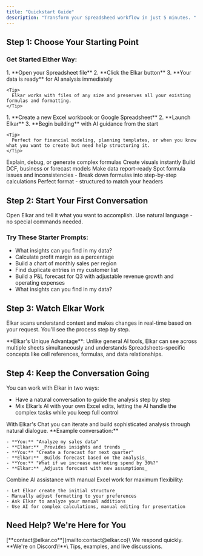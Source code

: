 ```yaml
---
title: "Quickstart Guide"
description: "Transform your Spreadsheed workflow in just 5 minutes. "
---
```


## Step 1: Choose Your Starting Point

### Get Started Either Way:

<Tabs>
  <Tab title="With Existing Data">
    1. **Open your Spreadsheet file**
    2. **Click the Elkar button**
    3. **Your data is ready** for AI analysis immediately

    <Tip>
      Elkar works with files of any size and preserves all your existing formulas and formatting.
    </Tip>
  </Tab>
  <Tab title="Starting Fresh">
    1. **Create a new Excel workbook or Google Spreadsheet**
    2. **Launch Elkar**
    3. **Begin building** with AI guidance from the start

    <Tip>
      Perfect for financial modeling, planning templates, or when you know what you want to create but need help structuring it.
    </Tip>
  </Tab>
</Tabs>

<CardGroup cols={3}>
  <Card title="Formula Help" icon="calculator">
    Explain, debug, or generate complex formulas
  </Card>
  <Card title="Charts & Dashboards" icon="table">
    Create visuals instantly
  </Card>
  <Card title="Financial Modeling" icon="arrow-trend-up">
    Build DCF, business or forecast models
  </Card>
  <Card title="Clean & Format" icon="sparkles">
    Make data report-ready
  </Card>
  <Card title="Error Checks" icon="shield">
    Spot formula issues and inconsistencies
  </Card>
  <Card title="Formula Tracing" icon="calendar-lines-pen">
    - Break down formulas into step-by-step calculations
  </Card>
  <Card title="PDF to Excel" icon="file-check">
    Perfect format - structured to match your headers
  </Card>
</CardGroup>

## Step 2: Start Your First Conversation

Open Elkar and tell it what you want to accomplish. Use natural language - no special commands needed.

### Try These Starter Prompts:

- What insights can you find in my data?
- Calculate profit margin as a percentage
- Build a chart of monthly sales per region
- Find duplicate entries in my customer list
- Build a P&L forecast for Q3 with adjustable revenue growth and operating expenses
- What insights can you find in my data?

## Step 3: Watch Elkar Work

Elkar scans understand context and makes changes in real-time based on your request. You'll see the process step by step.

<Note>
  **Elkar's Unique Advantage**: Unlike general AI tools, Elkar can see across multiple sheets simultaneously and understands Spreadsheets-specific concepts like cell references, formulas, and data relationships.
</Note>

## Step 4: Keep the Conversation Going

You can work with Elkar in two ways: 

- Have a natural conversation to guide the analysis step by step
- Mix Elkar’s AI with your own Excel edits, letting the AI handle the complex tasks while you keep full control 

<Tabs>
  <Tab title="AI Conversation Flow">
    With Elkar's Chat you can iterate and build sophisticated analysis through natural dialogue. **Example conversation:**

    - **You:** "Analyze my sales data"
    - **Elkar:** _Provides insights and trends _
    - **You:** "Create a forecast for next quarter"
    - **Elkar:** _Builds forecast based on the analysis_
    - **You:** "What if we increase marketing spend by 30%?"
    - **Elkar:** _Adjusts forecast with new assumptions_
  </Tab>
  <Tab title="Hybrid Approach">
    Combine AI assistance with manual Excel work for maximum flexibility:

    - Let Elkar create the initial structure
    - Manually adjust formatting to your preferences
    - Ask Elkar to analyze your manual additions
    - Use AI for complex calculations, manual editing for presentation
  </Tab>
</Tabs>

## Need Help? We're Here for You

<CardGroup cols={2}>
  <Card title="Email Support" icon="envelope">
    [**contact@elkar.co**](mailto:contact@elkar.co)\
    We respond quickly.
  </Card>
  <Card title="Join the Community" icon="users" href="https://discord.gg/k89v3cF6fX">
    **We're on Discord\!**\
    Tips, examples, and live discussions.
  </Card>
</CardGroup>